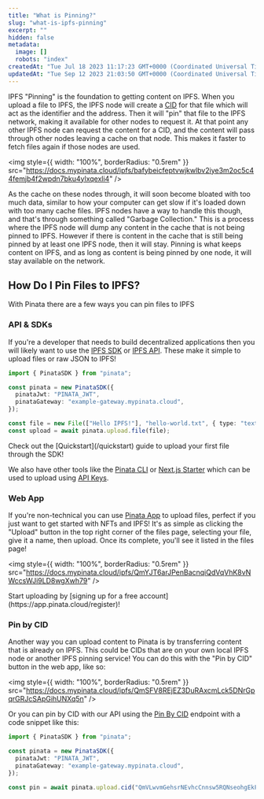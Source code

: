 ```yaml
---
title: "What is Pinning?"
slug: "what-is-ipfs-pinning"
excerpt: ""
hidden: false
metadata:
  image: []
  robots: "index"
createdAt: "Tue Jul 18 2023 11:17:23 GMT+0000 (Coordinated Universal Time)"
updatedAt: "Tue Sep 12 2023 21:03:50 GMT+0000 (Coordinated Universal Time)"
---
```


IPFS "Pinning" is the foundation to getting content on IPFS. When you upload a file to IPFS, the IPFS node will create a [CID](/ipfs-101/what-are-cids) for that file which will act as the identifier and the address. Then it will "pin" that file to the IPFS network, making it available for other nodes to request it. At that point any other IPFS node can request the content for a CID, and the content will pass through other nodes leaving a cache on that node. This makes it faster to fetch files again if those nodes are used.

<img
  style={{ width: "100%", borderRadius: "0.5rem" }}
  src="https://docs.mypinata.cloud/ipfs/bafybeicfeptvwjkwlbv2iye3m2oc5c44femjb4f2wpdn7bku4ylxqexli4"
/>

As the cache on these nodes through, it will soon become bloated with too much data, similar to how your computer can get slow if it's loaded down with too many cache files. IPFS nodes have a way to handle this though, and that's through something called "Garbage Collection." This is a process where the IPFS node will dump any content in the cache that is not being pinned to IPFS. However if there is content in the cache that is still being pinned by at least one IPFS node, then it will stay. Pinning is what keeps content on IPFS, and as long as content is being pinned by one node, it will stay available on the network.

## How Do I Pin Files to IPFS?

With Pinata there are a few ways you can pin files to IPFS

### API & SDKs

If you're a developer that needs to build decentralized applications then you will likely want to use the [IPFS SDK](/ipfs-sdk) or [IPFS API](/api-reference/endpoint/ipfs/pin-file-to-ipfs). These make it simple to upload files or raw JSON to IPFS!

```typescript
import { PinataSDK } from "pinata";

const pinata = new PinataSDK({
  pinataJwt: "PINATA_JWT",
  pinataGateway: "example-gateway.mypinata.cloud",
});

const file = new File(["Hello IPFS!"], "hello-world.txt", { type: "text/plain" });
const upload = await pinata.upload.file(file);
```

<Note>
  Check out the [Quickstart](/quickstart) guide to upload your first file
  through the SDK!
</Note>

We also have other tools like the [Pinata CLI](/tools/pinata-cli) or [Next.js Starter](/tools/nextjs-starter) which can be used to upload using [API Keys](/account-management/api-keys).

### Web App

If you're non-technical you can use [Pinata App](https://app.pinata.cloud/pinmanager) to upload files, perfect if you just want to get started with NFTs and IPFS! It's as simple as clicking the "Upload" button in the top right corner of the files page, selecting your file, give it a name, then upload. Once its complete, you'll see it listed in the files page!

<img
  style={{ width: "100%", borderRadius: "0.5rem" }}
  src="https://docs.mypinata.cloud/ipfs/QmYJT6arJPenBacnqiQdVqVhK8vNWccsWJi9LD8wgXwh79"
/>

<Note>
  Start uploading by [signing up for a free
  account](https://app.pinata.cloud/register)!
</Note>

### Pin by CID

Another way you can upload content to Pinata is by transferring content that is already on IPFS. This could be CIDs that are on your own local IPFS node or another IPFS pinning service! You can do this with the "Pin by CID" button in the web app, like so:

<img
  style={{ width: "100%", borderRadius: "0.5rem" }}
  src="https://docs.mypinata.cloud/ipfs/QmSFV8REjEZ3DuRAxcmLck5DNrGpqrGRJcSApGihUNXq5n"
/>

Or you can pin by CID with our API using the [Pin By CID](/api-reference/endpoint/pin-by-cid) endpoint with a code snippet like this:

```typescript
import { PinataSDK } from "pinata";

const pinata = new PinataSDK({
  pinataJwt: "PINATA_JWT",
  pinataGateway: "example-gateway.mypinata.cloud",
});

const pin = await pinata.upload.cid("QmVLwvmGehsrNEvhcCnnsw5RQNseohgEkFNN1848zNzdng")
```
